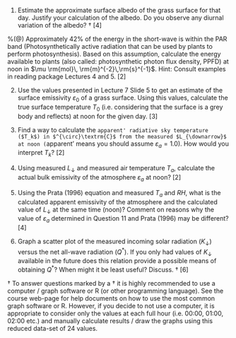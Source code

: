 

(@) Estimate the approximate surface albedo of the grass surface for that day. Justify your calculation of the albedo. Do you observe any diurnal variation of the albedo? $\dagger$ [4]

%(@) Approximately 42\% of the energy in the short-wave is within the PAR band (Photosynthetically active radiation that can be used by plants to perform photosynthesis). Based on this assumption, calculate the energy available to plants (also called: photosynthetic photon flux density, PPFD) at noon in $\mu \rm{mol}\, \rm{m}^{-2}\,\rm{s}^{-1}$. Hint: Consult examples in reading package Lectures 4 and 5. [2]

(@) Use the values presented in Lecture 7 Slide 5 to get an estimate of the surface emissivity $\varepsilon_{0}$ of a grass surface. Using this values, calculate the true surface temperature $T_0$ (i.e. considering that the surface is a grey body and reflects) at noon for the given day. [3]

(@) Find a way to calculate the `apparent' radiative sky temperature ($T_k$) in $^{\circ}\textrm{C}$ from the measured $L_{\downarrow}$ at noon (`apparent' means you should assume $\varepsilon_{a} = 1.0$). How would you interpret $T_k$? [2]

(@) Using measured $L_{\downarrow}$ and measured air temperature $T_a$, calculate the actual bulk emissivity of the atmosphere $\varepsilon_{a}$ at noon? [2]

(@) Using the Prata (1996) equation and measured $T_a$ and $RH$, what is the calculated apparent emissivity of the atmosphere and the calculated value of $L_{\downarrow}$ at the same time (noon)? Comment on reasons why the value of $\varepsilon_a$ determined in Question 11 and Prata (1996) may be different? [4]

(@) Graph a scatter plot of the measured incoming solar radiation ($K_{\downarrow}$) versus the net all-wave radiation ($Q^{\ast}$). If you only had values of $K_{\downarrow}$ available in the future does this relation provide a possible means of obtaining $Q^{\ast}$? When might it be least useful? Discuss. $\dagger$ [6]

$\dagger$ To answer questions marked by a $\dagger$ it is highly recommended to use a computer / graph software or R (or other programming language). See the course web-page for help documents on how to use the most common graph software or R. However, if you decide to not use a computer, it is appropriate to consider only the values at each full hour (i.e. 00:00, 01:00, 02:00 etc.) and manually calculate results / draw the graphs using this reduced data-set of 24 values.
